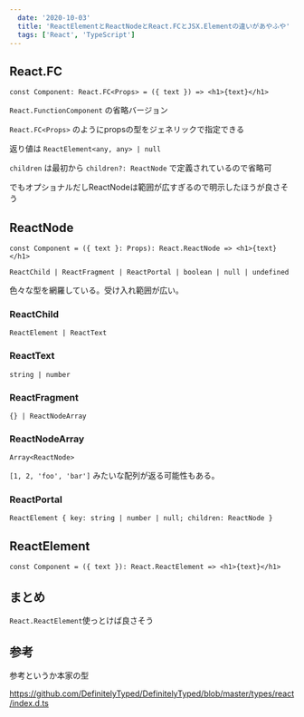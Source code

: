 ```yaml
---
  date: '2020-10-03'
  title: 'ReactElementとReactNodeとReact.FCとJSX.Elementの違いがあやふや'
  tags: ['React', 'TypeScript']
---
```



## React.FC

```tsx
const Component: React.FC<Props> = ({ text }) => <h1>{text}</h1>
```

`React.FunctionComponent` の省略バージョン

`React.FC<Props>` のようにpropsの型をジェネリックで指定できる

返り値は `ReactElement<any, any> | null`

`children` は最初から `children?: ReactNode` で定義されているので省略可

でもオプショナルだしReactNodeは範囲が広すぎるので明示したほうが良さそう

## ReactNode

```tsx
const Component = ({ text }: Props): React.ReactNode => <h1>{text}</h1>
```

`ReactChild | ReactFragment | ReactPortal | boolean | null | undefined`

色々な型を網羅している。受け入れ範囲が広い。

### ReactChild

`ReactElement | ReactText`

### ReactText

`string | number`

### ReactFragment

`{} | ReactNodeArray`

### ReactNodeArray

`Array<ReactNode>`

`[1, 2, 'foo', 'bar']` みたいな配列が返る可能性もある。

### ReactPortal

`ReactElement { key: string | number | null; children: ReactNode }`

## ReactElement

```tsx
const Component = ({ text }): React.ReactElement => <h1>{text}</h1>
```

## まとめ
`React.ReactElement`使っとけば良さそう


## 参考

参考というか本家の型

https://github.com/DefinitelyTyped/DefinitelyTyped/blob/master/types/react/index.d.ts
